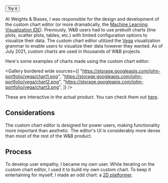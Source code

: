 
<ProjectLayout title="Vega Visualization Editor">

<ButtonGroup>
  <Button
    icon="sports_esports"
    href="https://wandb.ai/wandb/posts/reports/The-W-B-Machine-Learning-Visualization-IDE--VmlldzoyNjk3Nzg"
  >
    Try it
  </Button>
</ButtonGroup>

At Weights & Biases, I was responsible for the design and development of the custom chart editor (or more dramatically, the [Machine Learning Visualization IDE](https://wandb.ai/wandb/posts/reports/The-W-B-Machine-Learning-Visualization-IDE--VmlldzoyNjk3Nzg)). Previously, W&B users had to use prebuilt charts (line plots, scatter plots, tables, etc.) with limited configuration options to visualize their data. The custom chart editor utilized the [Vega](https://vega.github.io/vega/) visualization grammar to enable users to visualize their data however they wanted. As of July 2021, custom charts are used in thousands of W&B projects.

Here's some examples of charts made using the custom chart editor:

<Gallery
  bordered
  wide
  sources={[
    "https://storage.googleapis.com/john-portfolio/vega/chart1.png",
    "https://storage.googleapis.com/john-portfolio/vega/chart2.png",
    "https://storage.googleapis.com/john-portfolio/vega/chart3.png",
  ]}
/>

These are interactive in the actual product. You can check them out [here](https://wandb.ai/wandb/posts/reports/The-W-B-Machine-Learning-Visualization-IDE--VmlldzoyNjk3Nzg).

## Considerations

The custom chart editor is designed for power users, making functionality more important than aesthetic. The editor's UI is considerably more dense than most of the rest of the W&B product.

## Process

To develop user empathy, I became my own user. While iterating on the custom chart editor, I used it to build my own custom chart. To keep it entertaining for myself, I made an odd chart: a [2D platformer](http://localhost:3000/platformer).

</ProjectLayout>
